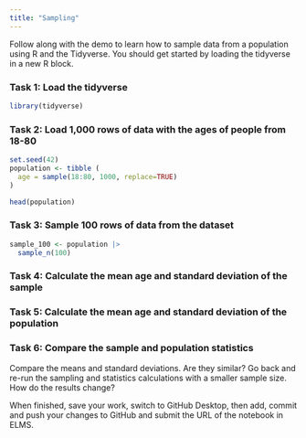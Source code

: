 ```yaml
---
title: "Sampling"
---
```


Follow along with the demo to learn how to sample data from a population using R and the Tidyverse. You should get started by loading the tidyverse in a new R block.

### Task 1: Load the tidyverse
```r
library(tidyverse)
```


### Task 2: Load 1,000 rows of data with the ages of people from 18-80
```r
set.seed(42)
population <- tibble (
  age = sample(18:80, 1000, replace=TRUE)
)

head(population)
```


### Task 3: Sample 100 rows of data from the dataset

```r
sample_100 <- population |>
  sample_n(100)
```

### Task 4: Calculate the mean age and standard deviation of the sample


### Task 5: Calculate the mean age and standard deviation of the population


### Task 6: Compare the sample and population statistics

Compare the means and standard deviations. Are they similar? Go back and re-run the sampling and statistics calculations with a smaller sample size. How do the results change?



When finished, save your work, switch to GitHub Desktop, then add, commit and push your changes to GitHub and submit the URL of the notebook in ELMS.
